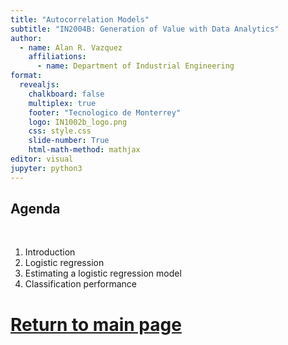 ```yaml
---
title: "Autocorrelation Models"
subtitle: "IN2004B: Generation of Value with Data Analytics"
author: 
  - name: Alan R. Vazquez
    affiliations:
      - name: Department of Industrial Engineering
format: 
  revealjs:
    chalkboard: false
    multiplex: true
    footer: "Tecnologico de Monterrey"
    logo: IN1002b_logo.png
    css: style.css
    slide-number: True
    html-math-method: mathjax
editor: visual
jupyter: python3
---
```


## Agenda

</br>

1.  Introduction
2.  Logistic regression
3.  Estimating a logistic regression model
4.  Classification performance


# [Return to main page](https://alanrvazquez.github.io/TEC-IN1002B-Website/)
